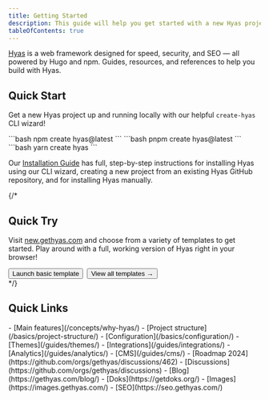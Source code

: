 ```yaml
---
title: Getting Started
description: This guide will help you get started with a new Hyas project.
tableOfContents: true
---
```


[Hyas](https://gethyas.com/) is a web framework designed for speed, security, and SEO — all powered by Hugo and npm. Guides, resources, and references to help you build with Hyas.

## Quick Start

Get a new Hyas project up and running locally with our helpful `create-hyas` CLI wizard!

<Tabs>
  <TabItem label="npm">
```bash
npm create hyas@latest
```
  </TabItem>
  <TabItem label="pnpm">
```bash
pnpm create hyas@latest
```
  </TabItem>
  <TabItem label="Yarn">
```bash
yarn create hyas
```
  </TabItem>
</Tabs>

Our [Installation Guide](/install/auto/) has full, step-by-step instructions for installing Hyas using our CLI wizard, creating a new project from an existing Hyas GitHub repository, and for installing Hyas manually.

{/*
## Quick Try

Visit [new.gethyas.com](https://new.gethyas.com/) and choose from a variety of templates to get started. Play around with a full, working version of Hyas right in your browser!

<div style="display: flex; flex-wrap: wrap; gap: 0.5rem;">
  <Button href="https://gitpod.io/#https://github.com/gethyas/basic-starter">Launch basic template</Button>
  <Button variant="outline" href="https://new.gethyas.com/">View all templates →</Button>
</div>
*/}

## Quick Links

<CardGrid>
  <Card title="Learn Hyas" icon="open-book">
    - [Main features](/concepts/why-hyas/)
    - [Project structure](/basics/project-structure/)
    - [Configuration](/basics/configuration/)
  </Card>
  <Card title="Extend Hyas" icon="puzzle">
    - [Themes](/guides/themes/)
    - [Integrations](/guides/integrations/)
    - [Analytics](/guides/analytics/)
    - [CMS](/guides/cms/)
  </Card>
  <Card title="What's going on?" icon="information">
    - [Roadmap 2024](https://github.com/orgs/gethyas/discussions/462)
    - [Discussions](https://github.com/orgs/gethyas/discussions)
    - [Blog](https://gethyas.com/blog/)
  </Card>
  <Card title="Other docs" icon="document">
    - [Doks](https://getdoks.org/)
    - [Images](https://images.gethyas.com/)
    - [SEO](https://seo.gethyas.com/)
  </Card>
</CardGrid>
